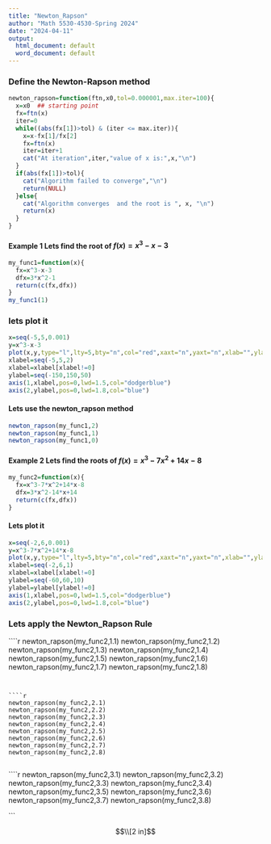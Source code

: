 ---
title: "Newton_Rapson"
author: "Math 5530-4530-Spring 2024"
date: "2024-04-11"
output:
  html_document: default
  word_document: default
---


### Define the Newton-Rapson method



```{r}
newton_rapson=function(ftn,x0,tol=0.000001,max.iter=100){
  x=x0  ## starting point
  fx=ftn(x)
  iter=0
  while((abs(fx[1])>tol) & (iter <= max.iter)){
    x=x-fx[1]/fx[2]
    fx=ftn(x)
    iter=iter+1
    cat("At iteration",iter,"value of x is:",x,"\n")
  }
  if(abs(fx[1])>tol){
    cat("Algorithm failed to converge","\n")
    return(NULL)
  }else{
    cat("Algorithm converges  and the root is ", x, "\n")
    return(x)
  }
}

```



#### Example 1 Lets find the root of  $f(x)=x^3-x-3$


```{r}
my_func1=function(x){
  fx=x^3-x-3
  dfx=3*x^2-1
  return(c(fx,dfx))
}
my_func1(1)
```

### lets plot it


```{r}
x=seq(-5,5,0.001)
y=x^3-x-3
plot(x,y,type="l",lty=5,bty="n",col="red",xaxt="n",yaxt="n",xlab="",ylab="")
xlabel=seq(-5,5,2)
xlabel=xlabel[xlabel!=0]
ylabel=seq(-150,150,50)
axis(1,xlabel,pos=0,lwd=1.5,col="dodgerblue")
axis(2,ylabel,pos=0,lwd=1.8,col="blue")
```

#### Lets use the newton_rapson method


```{r}
newton_rapson(my_func1,2)
newton_rapson(my_func1,1)
newton_rapson(my_func1,0)
```





#### Example 2 Lets find the roots of  $f(x)=x^3-7x^2+14x-8$


```{r}
my_func2=function(x){
  fx=x^3-7*x^2+14*x-8
  dfx=3*x^2-14*x+14
  return(c(fx,dfx))
}
```

#### Lets plot it


```{r}
x=seq(-2,6,0.001)
y=x^3-7*x^2+14*x-8
plot(x,y,type="l",lty=5,bty="n",col="red",xaxt="n",yaxt="n",xlab="",ylab="")
xlabel=seq(-2,6,1)
xlabel=xlabel[xlabel!=0]
ylabel=seq(-60,60,10)
ylabel=ylabel[ylabel!=0]
axis(1,xlabel,pos=0,lwd=1.5,col="dodgerblue")
axis(2,ylabel,pos=0,lwd=1.8,col="blue")
```


### Lets apply the Newton_Rapson Rule



````{r}
newton_rapson(my_func2,1.1)
newton_rapson(my_func2,1.2)
newton_rapson(my_func2,1.3)
newton_rapson(my_func2,1.4)
newton_rapson(my_func2,1.5)
newton_rapson(my_func2,1.6)
newton_rapson(my_func2,1.7)
newton_rapson(my_func2,1.8)


```


````{r}
newton_rapson(my_func2,2.1)
newton_rapson(my_func2,2.2)
newton_rapson(my_func2,2.3)
newton_rapson(my_func2,2.4)
newton_rapson(my_func2,2.5)
newton_rapson(my_func2,2.6)
newton_rapson(my_func2,2.7)
newton_rapson(my_func2,2.8)


```


````{r}
newton_rapson(my_func2,3.1)
newton_rapson(my_func2,3.2)
newton_rapson(my_func2,3.3)
newton_rapson(my_func2,3.4)
newton_rapson(my_func2,3.5)
newton_rapson(my_func2,3.6)
newton_rapson(my_func2,3.7)
newton_rapson(my_func2,3.8)


```





$$\\[2 in]$$